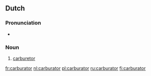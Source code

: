 ==Dutch==

===Pronunciation===
* {{audio|Nl-carburator.ogg|audio}}

===Noun===
{{nl-noun|m}}

# [[carburetor]]

[[fr:carburator]]
[[nl:carburator]]
[[pl:carburator]]
[[ru:carburator]]
[[fi:carburator]]